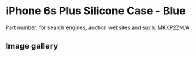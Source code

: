 
# iPhone 6s Plus Silicone Case - Blue

Part number, for search engines, auction websites and such: MKXP2ZM/A

## Image gallery

<div style={{ width: "768px" }}>
  <GalleryComponent
    images={[
      {
        original: "/everysource/MKXP2.webp",
        thumbnail: "/everypreview/MKXP2.webp",
      },
      {
        original: "/everysource/MKXP2_AV1_GOLD.webp",
        thumbnail: "/everypreview/MKXP2_AV1_GOLD.webp",
      },
      {
        original: "/everysource/MKXP2_AV1_SILVER.webp",
        thumbnail: "/everypreview/MKXP2_AV1_SILVER.webp",
      },
      {
        original: "/everysource/MKXP2_AV1_SPACE_GRAY.webp",
        thumbnail: "/everypreview/MKXP2_AV1_SPACE_GRAY.webp",
      },
      {
        original: "/everysource/MKXP2_AV2.webp",
        thumbnail: "/everypreview/MKXP2_AV2.webp",
      },
      {
        original: "/everysource/MKXP2_AV3.webp",
        thumbnail: "/everypreview/MKXP2_AV3.webp",
      }
    ]}
  />
</div>